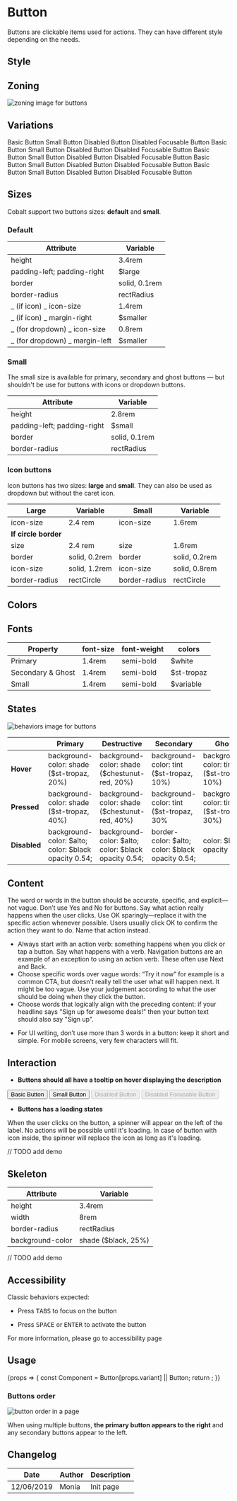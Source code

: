 
<Meta title="Components/Button" component={Button} />

# Button

Buttons are clickable items used for actions. They can have different style depending on the needs.

## Style

## Zoning

<img src={btnZoning} alt="zoning image for buttons" className="full" class="full" />

## Variations

<Preview>
	<Story name="primary">
		<Button.Primary onClick={action('clicked')}>Basic Button</Button.Primary>
		<Button.Primary small onClick={action('clicked')}>
			Small Button
		</Button.Primary>
		<Button.Primary disabled onClick={action('clicked')}>
			Disabled Button
		</Button.Primary>
		<Button.Primary disabled focusable onClick={action('clicked')}>
			Disabled Focusable Button
		</Button.Primary>
	</Story>
	<Story name="destructive">
		<Button.Destructive onClick={action('clicked')}>Basic Button</Button.Destructive>
		<Button.Destructive small onClick={action('clicked')}>
			Small Button
		</Button.Destructive>
		<Button.Destructive disabled onClick={action('clicked')}>
			Disabled Button
		</Button.Destructive>
		<Button.Destructive disabled focusable onClick={action('clicked')}>
			Disabled Focusable Button
		</Button.Destructive>
	</Story>
	<Story name="secondary">
		<Button.Secondary onClick={action('clicked')}>Basic Button</Button.Secondary>
		<Button.Secondary small onClick={action('clicked')}>
			Small Button
		</Button.Secondary>
		<Button.Secondary disabled onClick={action('clicked')}>
			Disabled Button
		</Button.Secondary>
		<Button.Secondary disabled focusable onClick={action('clicked')}>
			Disabled Focusable Button
		</Button.Secondary>
	</Story>
	<Story name="ghost">
		<Button.Ghost onClick={action('clicked')}>Basic Button</Button.Ghost>
		<Button.Ghost small onClick={action('clicked')}>
			Small Button
		</Button.Ghost>
		<Button.Ghost disabled onClick={action('clicked')}>
			Disabled Button
		</Button.Ghost>
		<Button.Ghost disabled focusable onClick={action('clicked')}>
			Disabled Focusable Button
		</Button.Ghost>
	</Story>
	<Story name="icon">
		<Button.Icon onClick={action('clicked')} icon={'plus'}>
			Basic Button
		</Button.Icon>
		<Button.Icon small onClick={action('clicked')} icon={'plus'}>
			Small Button
		</Button.Icon>
		<Button.Icon disabled onClick={action('clicked')} icon={'plus'}>
			Disabled Button
		</Button.Icon>
		<Button.Icon disabled focusable onClick={action('clicked')} icon={'plus'}>
			Disabled Focusable Button
		</Button.Icon>
	</Story>
</Preview>

## Sizes

Cobalt support two buttons sizes: **default** and **small**.

### Default

| Attribute                      | Variable      |
| ------------------------------ | ------------- |
| height                         | 3.4rem        |
| padding-left; padding-right    | \$large       |
| border                         | solid, 0.1rem |
| border-radius                  | rectRadius    |
| _ (if icon) _ icon-size        | 1.4rem        |
| _ (if icon) _ margin-right     | \$smaller     |
| _ (for dropdown) _ icon-size   | 0.8rem        |
| _ (for dropdown) _ margin-left | \$smaller     |

### Small

The small size is available for primary, secondary and ghost buttons — but shouldn't be use for buttons with icons or dropdown buttons.

| Attribute                   | Variable      |
| --------------------------- | ------------- |
| height                      | 2.8rem        |
| padding-left; padding-right | \$small       |
| border                      | solid, 0.1rem |
| border-radius               | rectRadius    |

### Icon buttons

Icon buttons has two sizes: **large** and **small**. They can also be used as dropdown but without the caret icon.

| Large                | Variable      | Small         | Variable      |
| -------------------- | ------------- | ------------- | ------------- |
| icon-size            | 2.4 rem       | icon-size     | 1.6rem        |
| **If circle border** |
| size                 | 2.4 rem       | size          | 1.6rem        |
| border               | solid, 0.2rem | border        | solid, 0.2rem |
| icon-size            | solid, 1.2rem | icon-size     | solid, 0.8rem |
| border-radius        | rectCircle    | border-radius | rectCircle    |

## Colors

## Fonts

| Property          | font-size | font-weight | colors      |
| ----------------- | --------- | ----------- | ----------- |
| Primary           | 1.4rem    | semi-bold   | \$white     |
| Secondary & Ghost | 1.4rem    | semi-bold   | \$st-tropaz |
| Small             | 1.4rem    | semi-bold   | \$variable  |

## States

<img src={btnBehaviors} alt="behaviors image for buttons" className="full" class="full" />

|              | Primary                                              | Destructive                                          | Secondary                                        | Ghost                                     | Icon                          |
| ------------ | ---------------------------------------------------- | ---------------------------------------------------- | ------------------------------------------------ | ----------------------------------------- | ----------------------------- |
| **Hover**    | background-color: shade (\$st-tropaz, 20%)           | background-color: shade (\$chestunut-red, 20%)       | background-color: tint (\$st-tropaz, 10%)        | background-color: tint (\$st-tropaz, 10%) | color: tint (\$variable, 20%) |
| **Pressed**  | background-color: shade (\$st-tropaz, 40%)           | background-color: shade (\$chestunut-red, 40%)       | background-color: tint (\$st-tropaz, 30%         | background-color: tint (\$st-tropaz, 30%) | color: tint (\$variable, 40%) |
| **Disabled** | background-color: $alto; color: $black opacity 0.54; | background-color: $alto; color: $black opacity 0.54; | border-color: $alto; color: $black opacity 0.54; | color: \$black opacity 0.54;              | color: \$black opacity 0.54;  |

## Content

The word or words in the button should be accurate, specific, and explicit—not vague. Don’t use Yes and No for buttons. Say what action really happens when the user clicks. Use OK sparingly—replace it with the specific action whenever possible. Users usually click OK to confirm the action they want to do. Name that action instead.

<Use>
	<Use.Do>
  <ul>
<li>Always start with an action verb: something happens when you click or tap a button. Say what happens with a verb. Navigation buttons are an example of an exception to using an action verb. These often use Next and Back.</li>
<li>Choose specific words over vague words: “Try it now” for example is a common CTA, but doesn’t really tell the user what will happen next. It might be too vague. Use your judgement according to what the user should be doing when they click the button.</li>
<li>Choose words that logically align with the preceding content: if your headline says "Sign up for awesome deals!" then your button text should also say "Sign up".</li>
  </ul>
  </Use.Do>
	<Use.Dont>
  <ul>
<li>For UI writing, don’t use more than 3 words in a button: keep it short and simple. For mobile screens, very few characters will fit.</li>
  </ul>
  </Use.Dont>
</Use>

## Interaction

- **Buttons should all have a tooltip on hover displaying the description**

<Preview>
	<Story name="basic">
		<Button onClick={action('clicked')}>Basic Button</Button>
		<Button small onClick={action('clicked')}>
			Small Button
		</Button>
		<Button disabled onClick={action('clicked')}>
			Disabled Button
		</Button>
		<Button disabled focusable onClick={action('clicked')}>
			Disabled Focusable Button
		</Button>
	</Story>
</Preview>

- **Buttons has a loading states**

When the user clicks on the button, a spinner will appear on the left of the label. No actions will be possible until it's loading.
In case of button with icon inside, the spinner will replace the icon as long as it's loading.

// TODO add demo

## Skeleton

| Attribute        | Variable             |
| ---------------- | -------------------- |
| height           | 3.4rem               |
| width            | 8rem                 |
| border-radius    | rectRadius           |
| background-color | shade (\$black, 25%) |

// TODO add demo

## Accessibility

Classic behaviors expected:

- Press <kbd>TABS</kbd> to focus on the button

- Press <kbd>SPACE</kbd> or <kbd>ENTER</kbd> to activate the button

For more information, please go to accessibility page

## Usage

<Preview>
	<Story
		name="usage"
		height="20rem"
		args={{
			variant: 'Primary',
			children: 'Lorem ipsum',
		}}
		argTypes={{
			variant: {
				description: 'Button variation',
				control: {
					type: 'select',
					options: ['', 'Primary', 'Secondary', 'Ghost', 'Destructive', 'Icon'],
				},
			},
		}}
	>
		{props => {
			const Component = Button[props.variant] || Button;
			return <Component {...props} onClick={action('clicked')} />;
		}}
	</Story>
</Preview>

<Props story="usage" />

### Buttons order

<img src={btnOrder} alt="button order in a page" className="full" class="full" />

When using multiple buttons, **the primary button appears to the right** and any secondary buttons appear to the left.

## Changelog

| Date       | Author | Description |
| ---------- | ------ | ----------- |
| 12/06/2019 | Monia  | Init page   |
